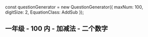 
const questionGenerator = new QuestionGenerator({
	maxNum: 100,
	digitSize: 2,
	EquationClass: AddSub
});

<Meta title="一年级/100内/加减法/二个数字" parameters={defaultDocParams()} />

## 一年级 - 100 内 - 加减法 - 二个数字

<Canvas className="custom-docs-story">
	<QuizContainer questionGenerator={questionGenerator} />
</Canvas>
